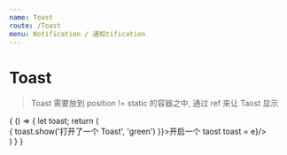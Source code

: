 ```yaml
---
name: Toast
route: /Toast
menu: Notification / 通知tification
---
```



# Toast

> Toast 需要放到 position != static 的容器之中, 通过 ref 来让 Taost 显示

<PropsTable of={Toast} />

<Playground>
  {
    () => {
      let toast;
      return (
        <div className="relative">
          <div style={{height: 100}}></div>
          <span className="btn theme" onClick={e => {
            toast.show('打开了一个 Toast', 'green')
          }}>开启一个 taost</span>
          <Toast ref={e => toast = e}/>
        </div>
      )
    }
  }
</Playground>
